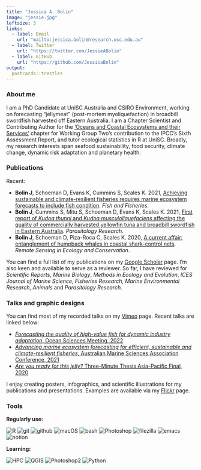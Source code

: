 ```yaml
---
title: "Jessica A. Bolin"
image: "jessie.jpg"
leftsize: 3
links:
  - label: Email
    url: "mailto:jessica.bolin@research.usc.edu.au"
  - label: Twitter
    url: "https://twitter.com/JessieABolin"
  - label: GitHub
    url: "https://github.com/JessicaBolin"
output:
  postcards::trestles
---
```


### About me

I am a PhD Candidate at UniSC Australia and CSIRO Environment, working on forecasting "jellymeat" (post-mortem myoliquefaction) in broadbill swordfish harvested off Eastern Australia. I am a Chapter Scientist and Contributing Author for the ['Oceans and Coastal Ecosystems and their Services'](https://www.ipcc.ch/report/ar6/wg2/) chapter for Working Group Two's contribution to the IPCC's Sixth Assessment Report, and tutor ecological statistics in R at UniSC. Broadly, my research interests span seafood sustainability, food security, climate change, dynamic risk adaptation and planetary health.

### Publications

Recent:

-   **Bolin J**, Schoeman D, Evans K, Cummins S, Scales K. 2021, [Achieving sustainable and climate-resilient fisheries requires marine ecosystem forecasts to include fish condition](https://doi.org/10.1111/faf.12569). *Fish and Fisheries*.
-   **Bolin J**, Cummins S, Mitu S, Schoeman D, Evans K, Scales K. 2021, [First report of *Kudoa thunni* and *Kudoa musculoliquefaciens* affecting the quality of commercially harvested yellowfin tuna and broadbill swordfish in Eastern Australia](https://doi.org/10.1007/s00436-021-07206-8). *Parasitology Research*.\
-   **Bolin J**, Schoeman D, Piza-Roca C, Scales K. 2020, [A current affair: entanglement of humpback whales in coastal shark-control nets](https://doi.org/10.1002/rse2.133). *Remote Sensing in Ecology and Conservation*.

You can find a full list of my publications on my [Google Scholar](https://scholar.google.com.au/citations?user=ahZht6IAAAAJ&hl=en) page. I'm also keen and available to serve as a reviewer. So far, I have reviewed for *Scientific Reports*, *Marine Biology*, *Methods in Ecology and Evolution*, *ICES Journal of Marine Science*, *Fisheries Research*, *Marine Environmental Research*, *Animals* and *Parasitology Research*.

### Talks and graphic designs

You can find most of my recorded talks on my [Vimeo](https://vimeo.com/jessicabolin) page. Recent talks are linked below:

-   [*Forecasting the quality of high-value fish for dynamic industry adaptation*, Ocean Sciences Meeting, 2022](https://vimeo.com/672678510)
-   [*Advancing marine ecosystem forecasting for efficient, sustainable and climate-resilient fisheries*, Australian Marine Sciences Association Conference, 2021](https://vimeo.com/558468000)
-   [*Are you ready for this jelly?* Three-Minute Thesis Asia-Pacific Final, 2020](https://vimeo.com/449148624)

I enjoy creating posters, infographics, and scientific illustrations for my publications and presentations. Examples are available via my [Flickr](https://www.flickr.com/photos/197049277@N08/) page.

### Tools 

**Regularly use:**

![R](https://img.shields.io/badge/R-6495ED?style=for-the-badge&logo=R&logoColor=white) ![git](https://img.shields.io/badge/git-6495ED?style=for-the-badge&logo=git&logoColor=white&) ![github](https://img.shields.io/badge/Github-6495ED?style=for-the-badge&logo=github&logoColor=white) ![macOS](https://img.shields.io/badge/macOS-6495ED?style=for-the-badge&logo=apple&logoColor=white) ![bash](https://img.shields.io/badge/zsh-6495ED?style=for-the-badge&logo=gnubash&logoColor=white) ![Photoshop](https://img.shields.io/badge/Illustrator-6495ED?style=for-the-badge&logo=Adobe%20Illustrator&logoColor=white) ![filezilla](https://img.shields.io/badge/Filezilla-6495ED?style=for-the-badge&logo=filezilla&logoColor=white) ![emacs](https://img.shields.io/badge/emacs-6495ED?style=for-the-badge&logo=gnuemacs&logoColor=white) ![notion](https://img.shields.io/badge/Notion-6495ED?style=for-the-badge&logo=notion&logoColor=white)

**Learning:**

![HPC](https://img.shields.io/badge/HPC-6495ED?style=for-the-badge&logo=icloud&logoColor=white) ![QGIS](https://img.shields.io/badge/QGIS-6495ED?style=for-the-badge&logo=qgis&logoColor=white) ![Photoshop2](https://img.shields.io/badge/Photoshop-6495ED?style=for-the-badge&logo=Adobe%20Photoshop&logoColor=white) ![Python](https://img.shields.io/badge/Python-6495ED?style=for-the-badge&logo=python&logoColor=white)
